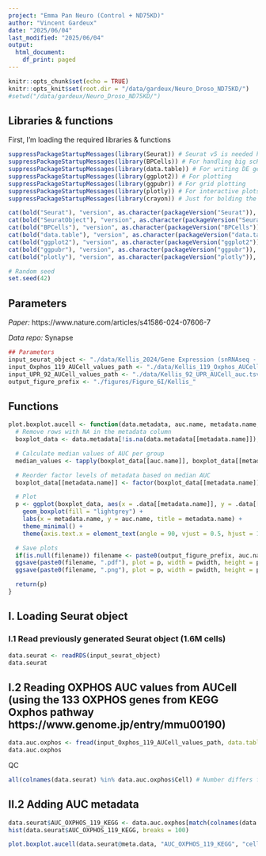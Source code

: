 ```yaml
---
project: "Emma Pan Neuro (Control + ND75KD)"
author: "Vincent Gardeux"
date: "2025/06/04"
last_modified: "2025/06/04"
output:
  html_document:
    df_print: paged
---
```


```r
knitr::opts_chunk$set(echo = TRUE)
knitr::opts_knit$set(root.dir = "/data/gardeux/Neuro_Droso_ND75KD/")
#setwd("/data/gardeux/Neuro_Droso_ND75KD/")
```

## Libraries & functions

First, I'm loading the required libraries & functions

```r
suppressPackageStartupMessages(library(Seurat)) # Seurat v5 is needed here
suppressPackageStartupMessages(library(BPCells)) # For handling big scRNAseq data in Seurat
suppressPackageStartupMessages(library(data.table)) # For writing DE gene file
suppressPackageStartupMessages(library(ggplot2)) # For plotting
suppressPackageStartupMessages(library(ggpubr)) # For grid plotting
suppressPackageStartupMessages(library(plotly)) # For interactive plots
suppressPackageStartupMessages(library(crayon)) # Just for bolding the console output :D

cat(bold("Seurat"), "version", as.character(packageVersion("Seurat")), "\n")
cat(bold("SeuratObject"), "version", as.character(packageVersion("SeuratObject")), "\n")
cat(bold("BPCells"), "version", as.character(packageVersion("BPCells")), "\n")
cat(bold("data.table"), "version", as.character(packageVersion("data.table")), "\n")
cat(bold("ggplot2"), "version", as.character(packageVersion("ggplot2")), "\n")
cat(bold("ggpubr"), "version", as.character(packageVersion("ggpubr")), "\n")
cat(bold("plotly"), "version", as.character(packageVersion("plotly")), "\n")

# Random seed
set.seed(42)
```

## Parameters

*Paper:* https://www.nature.com/articles/s41586-024-07606-7

*Data repo:* Synapse

```r
## Parameters
input_seurat_object <- "./data/Kellis_2024/Gene Expression (snRNAseq - 10x) processed, multi-region/all_brain_regions_filt_preprocessed_scanpy_fullmatrix.rds"
input_Oxphos_119_AUCell_values_path <- "./data/Kellis_119_Oxphos_AUCell_auc.tsv.gz"
input_UPR_92_AUCell_values_path <- "./data/Kellis_92_UPR_AUCell_auc.tsv.gz"
output_figure_prefix <- "./figures/Figure_6I/Kellis_"
```

## Functions

```r
plot.boxplot.aucell <- function(data.metadata, auc.name, metadata.name, pwidth = 5, pheight = 7, filename = NULL) {
  # Remove rows with NA in the metadata column
  boxplot_data <- data.metadata[!is.na(data.metadata[[metadata.name]]), ]

  # Calculate median values of AUC per group
  median_values <- tapply(boxplot_data[[auc.name]], boxplot_data[[metadata.name]], median)

  # Reorder factor levels of metadata based on median AUC
  boxplot_data[[metadata.name]] <- factor(boxplot_data[[metadata.name]], levels = names(sort(median_values, decreasing = FALSE)))

  # Plot
  p <- ggplot(boxplot_data, aes(x = .data[[metadata.name]], y = .data[[auc.name]])) +
    geom_boxplot(fill = "lightgrey") +
    labs(x = metadata.name, y = auc.name, title = metadata.name) +
    theme_minimal() +
    theme(axis.text.x = element_text(angle = 90, vjust = 0.5, hjust = 1), legend.position = "none")

  # Save plots
  if(is.null(filename)) filename <- paste0(output_figure_prefix, auc.name, "_AUCell_ordered_boxplot_", metadata.name)
  ggsave(paste0(filename, ".pdf"), plot = p, width = pwidth, height = pheight, bg = "white")
  ggsave(paste0(filename, ".png"), plot = p, width = pwidth, height = pheight, dpi = 1000, bg = "white")

  return(p)
}
```

## I. Loading Seurat object


### I.1 Read previously generated Seurat object (1.6M cells)

```r
data.seurat <- readRDS(input_seurat_object)
data.seurat
```

## I.2 Reading OXPHOS AUC values from AUCell (using the 133 OXPHOS genes from KEGG Oxphos pathway https://www.genome.jp/entry/mmu00190)

```r
data.auc.oxphos <- fread(input_Oxphos_119_AUCell_values_path, data.table = F)
data.auc.oxphos
```

QC

```r
all(colnames(data.seurat) %in% data.auc.oxphos$Cell) # Number differs for unknown reason... It matches the Seurat objects though...
```

## II.2 Adding AUC metadata

```r
data.seurat$AUC_OXPHOS_119_KEGG <- data.auc.oxphos[match(colnames(data.seurat), data.auc.oxphos$Cell, nomatch = NA), "AUC"]
hist(data.seurat$AUC_OXPHOS_119_KEGG, breaks = 100)
```


```r
plot.boxplot.aucell(data.seurat@meta.data, "AUC_OXPHOS_119_KEGG", "cell_type_high_resolution", 10, 5)
```
